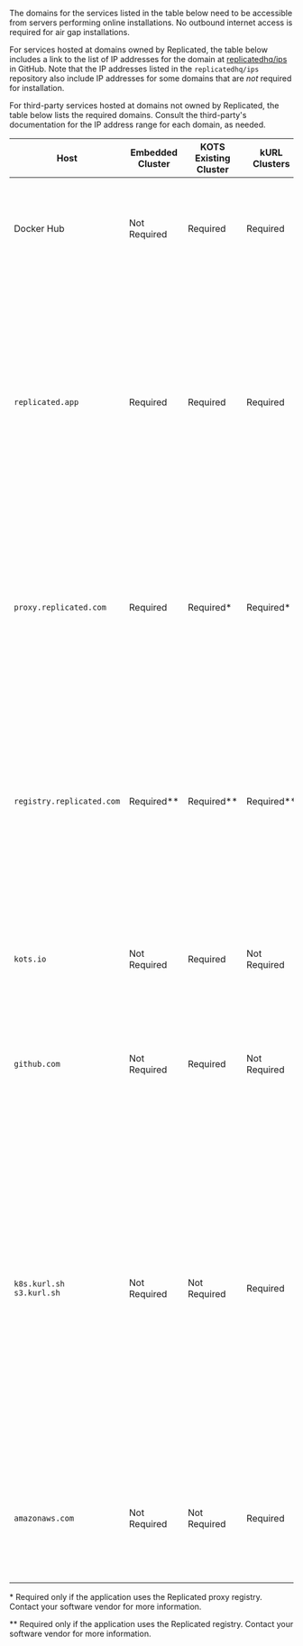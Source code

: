 The domains for the services listed in the table below need to be accessible from servers performing online installations. No outbound internet access is required for air gap installations.

For services hosted at domains owned by Replicated, the table below includes a link to the list of IP addresses for the domain at [replicatedhq/ips](https://github.com/replicatedhq/ips/blob/main/ip_addresses.json) in GitHub. Note that the IP addresses listed in the `replicatedhq/ips` repository also include IP addresses for some domains that are _not_ required for installation.

For third-party services hosted at domains not owned by Replicated, the table below lists the required domains. Consult the third-party's documentation for the IP address range for each domain, as needed. 

| Host   | Embedded Cluster | KOTS Existing Cluster | kURL Clusters | Description |
|--------|------------------|-------------------|-------------------|-------------|
| Docker Hub    | Not Required | Required    | Required    | Some dependencies of KOTS are hosted as public images in Docker Hub. The required domains for this service are `index.docker.io`, `cdn.auth0.com`, `*.docker.io`, and `*.docker.com.` |
| `replicated.app`  | Required | Required  | Required | <p>Upstream application YAML and metadata is pulled from `replicated.app`. The current running version of the application (if any), as well as a license ID and application ID to authenticate, are all sent to `replicated.app`. This domain is owned by Replicated, Inc., which is headquartered in Los Angeles, CA.</p> <p>For the range of IP addresses for `replicated.app`, see [replicatedhq/ips](https://github.com/replicatedhq/ips/blob/main/ip_addresses.json#L60-L65) in GitHub.</p> |
| `proxy.replicated.com` | Required | Required&#42;| Required&#42;| <p>Private Docker images are proxied through `proxy.replicated.com`. This domain is owned by Replicated, Inc., which is headquartered in Los Angeles, CA.</p> <p>For the range of IP addresses for `proxy.replicated.com`, see [replicatedhq/ips](https://github.com/replicatedhq/ips/blob/main/ip_addresses.json#L52-L57) in GitHub.</p> |
| `registry.replicated.com` | Required&#42;&#42; | Required&#42;&#42;         | Required&#42;&#42;            | <p>Some applications host private images in the Replicated registry at this domain. The on-prem docker client uses a license ID to authenticate to `registry.replicated.com`. This domain is owned by Replicated, Inc which is headquartered in Los Angeles, CA.</p><p> For the range of IP addresses for `registry.replicated.com`, see [replicatedhq/ips](https://github.com/replicatedhq/ips/blob/main/ip_addresses.json#L20-L25) in GitHub.</p>
| `kots.io`              | Not Required | Required     | Not Required | Requests are made to this domain when installing the Replicated KOTS CLI. This domain is owned by Replicated, Inc., which is headquartered in Los Angeles, CA.|
| `github.com `          | Not Required | Required     | Not Required | Requests are made to this domain when installing the Replicated KOTS CLI. For information about retrieving GitHub IP addresses, see [About GitHub's IP addresses](https://docs.github.com/en/authentication/keeping-your-account-and-data-secure/about-githubs-ip-addresses) in the GitHub documentation. |
| `k8s.kurl.sh`<br/>`s3.kurl.sh`    | Not Required | Not Required | Required     | <p>kURL installation scripts and artifacts are served from [kurl.sh](https://kurl.sh). An application identifier is sent in a URL path, and bash scripts and binary executables are served from kurl.sh. This domain is owned by Replicated, Inc., which is headquartered in Los Angeles, CA.</p><p> For the range of IP addresses for `k8s.kurl.sh`, see [replicatedhq/ips](https://github.com/replicatedhq/ips/blob/main/ip_addresses.json#L34-L39) in GitHub.</p><p> The range of IP addresses for `s3.kurl.sh` are the same as IP addresses for the `kurl.sh` domain. For the range of IP address for `kurl.sh`, see [replicatedhq/ips](https://github.com/replicatedhq/ips/blob/main/ip_addresses.json#L28-L31) in GitHub.</p> |
| `amazonaws.com`  | Not Required | Not Required    | Required        | `tar.gz` packages are downloaded from Amazon S3 during installations with kURL. For information about dynamically scraping the IP ranges to allowlist for accessing these packages, see [AWS IP address ranges](https://docs.aws.amazon.com/general/latest/gr/aws-ip-ranges.html#aws-ip-download) in the AWS documentation.|

&#42; Required only if the application uses the Replicated proxy registry. Contact your software vendor for more information.

&#42;&#42; Required only if the application uses the Replicated registry. Contact your software vendor for more information.